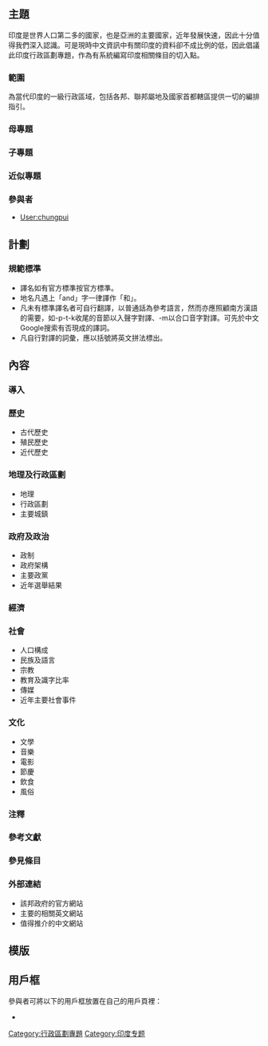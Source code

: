 ==主題==
印度是世界人口第二多的國家，也是亞洲的主要國家，近年發展快速，因此十分值得我們深入認識。可是現時中文資訊中有關印度的資料卻不成比例的低，因此倡議此印度行政區劃專題，作為有系統編寫印度相關條目的切入點。

===範圍===
為當代印度的一級行政區域，包括各邦、聯邦屬地及國家首都轄區提供一切的編排指引。

===母專題===

===子專題===

===近似專題===
===參與者===
* [[User:chungpui|User:chungpui]]

==計劃==
===規範標準===
*譯名如有官方標準按官方標準。
*地名凡遇上「and」字一律譯作「和」。
*凡未有標準譯名者可自行翻譯，以普通話為參考語言，然而亦應照顧南方漢語的需要，如-p-t-k收尾的音節以入聲字對譯、-m以合口音字對譯。可先於中文Google搜索有否現成的譯詞。
*凡自行對譯的詞彙，應以括號將英文拼法標出。

==內容==
===導入===

===歷史===
*古代歷史
*殖民歷史
*近代歷史

===地理及行政區劃===
*地理
*行政區劃
*主要城鎮

===政府及政治===
*政制
*政府架構
*主要政黨
*近年選舉結果

===經濟===

===社會===
*人口構成
*民族及語言
*宗教
*教育及識字比率
*傳媒
*近年主要社會事件

===文化===
*文學
*音樂
*電影
*節慶
*飲食
*風俗

===注釋===

===參考文獻===

===參見條目===

===外部連結===
*該邦政府的官方網站
*主要的相關英文網站
*值得推介的中文網站

==模版==
==用戶框==
參與者可將以下的用戶框放置在自己的用戶頁裡：
* {{tl|User WikiProject India}}

{{WikiProject Footer}}
[[Category:行政區劃專題|Category:行政區劃專題]]
[[Category:印度专题|Category:印度专题]]